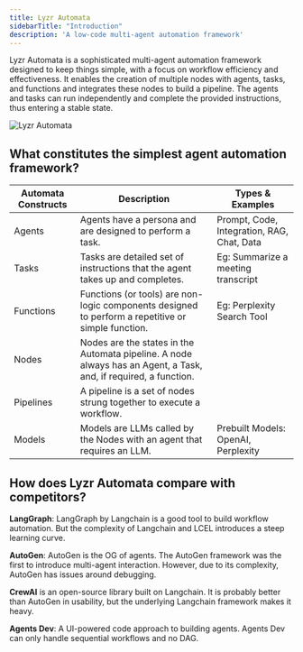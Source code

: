 ```yaml
---
title: Lyzr Automata
sidebarTitle: "Introduction"
description: 'A low-code multi-agent automation framework'
---
```


Lyzr Automata is a sophisticated multi-agent automation framework designed to keep things simple, with a focus on workflow efficiency and effectiveness. It enables the creation of multiple nodes with agents, tasks, and functions and integrates these nodes to build a pipeline. The agents and tasks can run independently and complete the provided instructions, thus entering a stable state.

![Lyzr Automata](../assets/images/lyzr-automata/chart.png)

## What constitutes the simplest agent automation framework?
| Automata Constructs | Description                                                                                                      | Types & Examples                           |
| ------------------- | ---------------------------------------------------------------------------------------------------------------- | ------------------------------------------ |
| Agents              | Agents have a persona and are designed to perform a task.                                                        | Prompt, Code, Integration, RAG, Chat, Data |
| Tasks               | Tasks are detailed set of instructions that the agent takes up and completes.                                    | Eg: Summarize a meeting transcript         |
| Functions           | Functions (or tools) are non-logic components designed to perform a repetitive or simple function.               | Eg: Perplexity Search Tool                 |
| Nodes               | Nodes are the states in the Automata pipeline. A node always has an Agent, a Task, and, if required, a function. |                                            |
| Pipelines           | A pipeline is a set of nodes strung together to execute a workflow.                                              |                                            |
| Models              | Models are LLMs called by the Nodes with an agent that requires an LLM.                                          | Prebuilt Models: OpenAI, Perplexity        |

## How does Lyzr Automata compare with competitors?

**LangGraph**: LangGraph by Langchain is a good tool to build workflow automation. But the complexity of Langchain and LCEL introduces a steep learning curve.

**AutoGen**: AutoGen is the OG of agents. The AutoGen framework was the first to introduce multi-agent interaction. However, due to its complexity, AutoGen has issues around debugging.

**CrewAI** is an open-source library built on Langchain. It is probably better than AutoGen in usability, but the underlying Langchain framework makes it heavy.

**Agents Dev**: A UI-powered code approach to building agents. Agents Dev can only handle sequential workflows and no DAG.